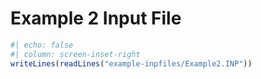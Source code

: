 

# Example 2 Input File {.unnumbered}

```r
#| echo: false
#| column: screen-inset-right
writeLines(readLines("example-inpfiles/Example2.INP"))
```
